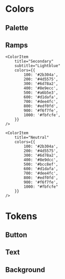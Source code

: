 
# Colors

## Palette

<ColorPalette>
	<ColorItem title="Primary" subtitle="Blue" colors={{ primary: '#3b62ed' }} />
	<ColorItem title="Secondary" subtitle="Lightblue" colors={{ secondary: '#eff2fd' }} />
	<ColorItem title="Neutral" colors={{ neutral: '#fbfcfe' }} />
</ColorPalette>

## Ramps

<ColorPalette>
	<ColorItem
		title="Primary"
		subtitle="Blue"
		colors={{
			100: '#0e1739',
			200: '#1d3077',
			300: '#2c48af',
			400: '#3b62ed',
			500: '#5778ef',
			600: '#738ef2',
			700: '#8fa5f4',
			800: '#abbbf7',
			900: '#c7d2f9',
			1000: '#e3e8fc',
		}}
	/>

    <ColorItem
    	title="Secondary"
    	subtitle="Lightblue"
    	colors={{
    		100: '#2b304a',
    		200: '#4d5575',
    		300: '#6d78a2',
    		400: '#8e9ecc',
    		500: '#a6b5e3',
    		600: '#d1dafa',
    		700: '#dee4fc',
    		800: '#edf0fd',
    		900: '#f6f7fe',
    		1000: '#fbfcfe',
    	}}
    />

    <ColorItem
    	title="Neutral"
    	colors={{
    		100: '#2b304a',
    		200: '#4d5575',
    		300: '#6d78a2',
    		400: '#8e9dcc',
    		500: '#bcc8ef',
    		600: '#d1dafa',
    		700: '#dee4fc',
    		800: '#edf0fd',
    		900: '#f6f7fe',
    		1000: "#fbfcfe"
    	}}
    />

</ColorPalette>

# Tokens

## Button

<ColorPalette>
	<ColorItem title="button.primary" subtitle="--color-button-primary" colors={{ 'button.primary': 'var(--color-primary-500)' }} />
	<ColorItem title="button.primary.hover" subtitle="--color-button-primary-hover" colors={{ 'button.primary.hover': 'var(--color-primary-400)' }} />
	<ColorItem title="button.disabled" subtitle="--color-button-disabled" colors={{ 'button.disabled': 'var(--color-neutral-800)' }} />
</ColorPalette>

## Text

<ColorPalette>
	<ColorItem title="text.primary" subtitle="--color-text-primary" colors={{ 'text.primary': 'var(--color-neutral-300)' }} />
	<ColorItem title="text.secondary" subtitle="--color-text-secondary" colors={{ 'text.secondary': 'var(--color-neutral-500)' }} />
	<ColorItem title="text.tertiary" subtitle="--color-text-tertiary" colors={{ 'text.tertiary': 'var(--color-neutral-700)' }} />
	<ColorItem title="text.highlight" subtitle="--color-text-highlight" colors={{ 'text.highlight': 'var(--color-primary-500)' }} />
	<ColorItem title="text.on-primary" subtitle="--color-text-on-primary" colors={{ 'text.on-primary': 'var(--color-secondary-1000)' }} />
	<ColorItem title="text.on-disabled" subtitle="--color-text-on-disabled" colors={{ 'text.on-disabled': 'var(--color-neutral-500)' }} />
</ColorPalette>

## Background

<ColorPalette>
	<ColorItem title="background.primary" subtitle="--color-background-primary" colors={{ 'background.primary': 'var(--color-neutral-1000)' }} />
	<ColorItem title="background.secondary" subtitle="--color-background-secondary" colors={{ 'background.secondary': 'var(--color-neutral-900)' }} />
	<ColorItem title="background.tertiary" subtitle="--color-background-tertiary" colors={{ 'background.tertiary': 'var(--color-neutral-800)' }} />
</ColorPalette>

